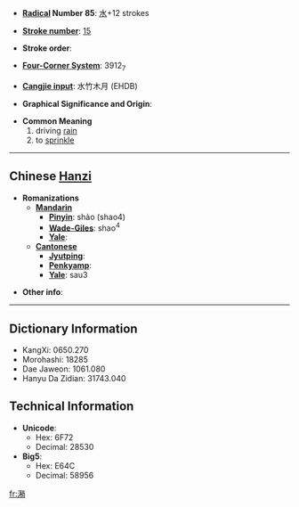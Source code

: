 * '''[[Wiktionary:Chinese radical index| Radical]] Number 85''': [[Wiktionary:Chinese radical index 水|水]]+12 strokes

* '''[[Wiktionary:Chinese total strokes index|Stroke number]]''': [[Wiktionary:Chinese total strokes index 15|15]]

* '''Stroke order''': 

* '''[[Wiktionary:Chinese four corner index|Four-Corner System]]''': 3912<sub>7</sub>

* '''[[Wiktionary:Chinese Cangjie index|Cangjie input]]''': 水竹木月 (EHDB)

* '''Graphical Significance and Origin''': 

* '''Common Meaning'''
*# driving [[rain]]
*# to [[sprinkle]]

----

== Chinese [[Hanzi]] ==

* '''Romanizations'''
** '''[[Mandarin]]'''
*** '''[[Pinyin]]''': shào (shao4)
*** '''[[Wade-Giles]]''': shao<sup>4</sup>
*** '''[[Yale]]''': 
** '''[[Cantonese]]'''
*** '''[[Jyutping]]''':
*** '''[[Penkyamp]]''': 
*** '''[[Yale]]''': sau3

* '''Other info''': 

----

== Dictionary Information ==

* KangXi: 0650.270
* Morohashi: 18285
* Dae Jaweon: 1061.080
* Hanyu Da Zidian: 31743.040

== Technical Information ==

* '''Unicode''':
** Hex: 6F72
** Decimal: 28530
* '''Big5''':
** Hex: E64C
** Decimal: 58956

[[fr:潲]]